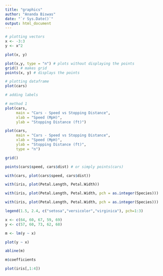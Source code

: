```yaml
---
title: "graphics"
author: "Ananda Biswas"
date: "`r Sys.Date()`"
output: html_document
---
```


```r
# plotting vectors
x <- -3:3
y <- x^2

plot(x, y)
```

```r
plot(x,y, type = "n") # plots without displaying the points
grid() # makes grid
points(x, y) # displays the points
```

```r
# plotting dataframe
plot(cars)
```

```r
# adding labels

# method 1
plot(cars, 
     main = "Cars - Speed vs Stopping Distance",
     xlab = "Speed (MpH)",
     ylab = "Stopping Distance (ft)")
```

```r
plot(cars,
     main = "Cars - Speed vs Stopping Distance",
     xlab = "Speed (MpH)",
     ylab = "Stopping Distance (ft)",
     type = "n")

grid()

points(cars$speed, cars$dist) # or simply points(cars)
```

```r
with(cars, plot(cars$speed, cars$dist))
```

```r
with(iris, plot(Petal.Length, Petal.Width))
```

```r
with(iris, plot(Petal.Length, Petal.Width, pch = as.integer(Species)))
```

```r
with(iris, plot(Petal.Length, Petal.Width, pch = as.integer(Species)))

legend(1.5, 2.4, c("setosa","versicolor","virginica"), pch=1:3)
```

```r
x <- c(64, 60, 67, 59, 69)
y <- c(57, 60, 73, 62, 68)

m <- lm(y ~ x)

plot(y ~ x)

abline(m)

m$coefficients
```


```r
plot(iris[,1:4])
```

